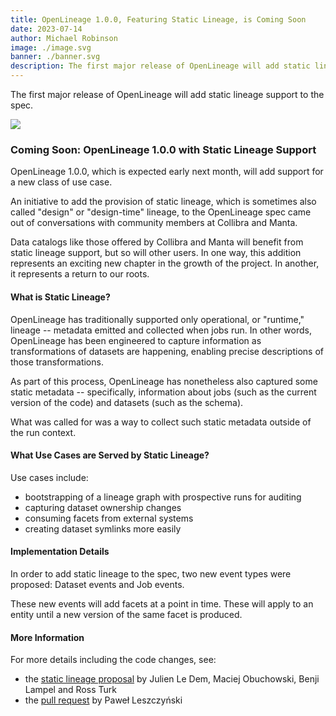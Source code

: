 ```yaml
---
title: OpenLineage 1.0.0, Featuring Static Lineage, is Coming Soon
date: 2023-07-14
author: Michael Robinson
image: ./image.svg
banner: ./banner.svg
description: The first major release of OpenLineage will add static lineage support to the spec.
---
```

The first major release of OpenLineage will add static lineage support to the spec.

![](./banner.svg#banner)

<!--truncate-->

### Coming Soon: OpenLineage 1.0.0 with Static Lineage Support 

OpenLineage 1.0.0, which is expected early next month, will add support for a new class of use case.

An initiative to add the provision of static lineage, which is sometimes also called "design" or "design-time" lineage, to the OpenLineage spec came out of conversations with community members at Collibra and Manta.

Data catalogs like those offered by Collibra and Manta will benefit from static lineage support, but so will other users. In one way, this addition represents an exciting new chapter in the growth of the project. In another, it represents a return to our roots.

#### What is Static Lineage?

OpenLineage has traditionally supported only operational, or "runtime," lineage -- metadata emitted and collected when jobs run. In other words, OpenLineage has been engineered to capture information as transformations of datasets are happening, enabling precise descriptions of those transformations.

As part of this process, OpenLineage has nonetheless also captured some static metadata -- specifically, information about jobs (such as the current version of the code) and datasets (such as the schema).

What was called for was a way to collect such static metadata outside of the run context. 

#### What Use Cases are Served by Static Lineage?

Use cases include:

- bootstrapping of a lineage graph with prospective runs for auditing
- capturing dataset ownership changes 
- consuming facets from external systems
- creating dataset symlinks more easily

#### Implementation Details 

In order to add static lineage to the spec, two new event types were proposed: Dataset events and Job events.

These new events will add facets at a point in time. These will apply to an entity until a new version of the same facet is produced. 

#### More Information 

For more details including the code changes, see:

- the [static lineage proposal](https://github.com/OpenLineage/OpenLineage/blob/main/proposals/1837/static_lineage.md) by Julien Le Dem, Maciej Obuchowski, Benji Lampel and Ross Turk 
- the [pull request](https://github.com/OpenLineage/OpenLineage/pull/1880) by Paweł Leszczyński



